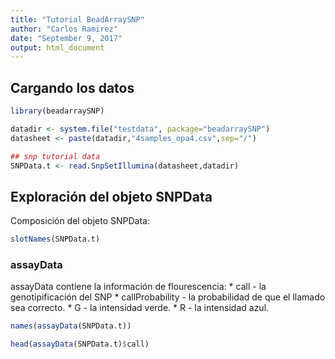```yaml
---
title: "Tutorial BeadArraySNP"
author: "Carlos Ramirez"
date: "September 9, 2017"
output: html_document
---
```


## Cargando los datos

```r
library(beadarraySNP)

datadir <- system.file("testdata", package="beadarraySNP")
datasheet <- paste(datadir,"4samples_opa4.csv",sep="/")

## snp tutorial data
SNPData.t <- read.SnpSetIllumina(datasheet,datadir) 
```

## Exploración del objeto SNPData

Composición del objeto SNPData:

```r
slotNames(SNPData.t)
```

### assayData

assayData contiene la información de flourescencia:
* call - la genotipificación del SNP
* callProbability - la probabilidad de que el llamado sea correcto.
* G - la intensidad verde.
* R - la intensidad azul.

```r
names(assayData(SNPData.t))
```

```r
head(assayData(SNPData.t)$call)
```

```r

```

